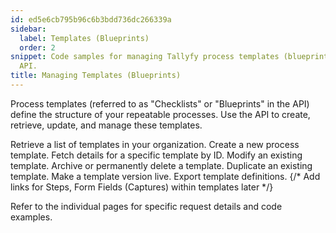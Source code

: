 ```yaml
---
id: ed5e6cb795b96c6b3bdd736dc266339a
sidebar:
  label: Templates (Blueprints)
  order: 2
snippet: Code samples for managing Tallyfy process templates (blueprints) via the
  API.
title: Managing Templates (Blueprints)
---
```


Process templates (referred to as "Checklists" or "Blueprints" in the API) define the structure of your repeatable processes. Use the API to create, retrieve, update, and manage these templates.


<CardGrid>
<LinkTitleCard header="<b>List templates</b>" href="./list-templates/"> Retrieve a list of templates in your organization. </LinkTitleCard>
<LinkTitleCard header="<b>Create template</b>" href="./create-template/"> Create a new process template. </LinkTitleCard>
<LinkTitleCard header="<b>Get template</b>" href="./get-template/"> Fetch details for a specific template by ID. </LinkTitleCard>
<LinkTitleCard header="<b>Update template</b>" href="./update-template/"> Modify an existing template. </LinkTitleCard>
<LinkTitleCard header="<b>Archive/Delete template</b>" href="./delete-archive-template/"> Archive or permanently delete a template. </LinkTitleCard>
<LinkTitleCard header="<b>Clone template</b>" href="./clone-template/"> Duplicate an existing template. </LinkTitleCard>
<LinkTitleCard header="<b>Publish template</b>" href="./publish-template/"> Make a template version live. </LinkTitleCard>
<LinkTitleCard header="<b>Export template</b>" href="./export-template/"> Export template definitions. </LinkTitleCard>
{/* Add links for Steps, Form Fields (Captures) within templates later */}
</CardGrid>

Refer to the individual pages for specific request details and code examples.